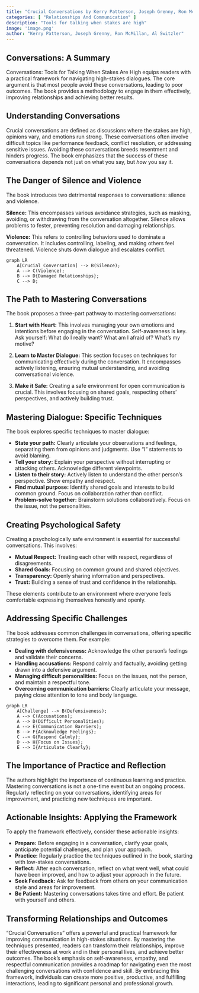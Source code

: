 ```yaml
---
title: "Crucial Conversations by Kerry Patterson, Joseph Grenny, Ron McMillan, Al Switzler"
categories: [ "Relationships And Communication" ]
description: "Tools for talking when stakes are high"
image: 'image.png'
author: "Kerry Patterson, Joseph Grenny, Ron McMillan, Al Switzler"
---
```

## Conversations: A Summary

Conversations: Tools for Talking When Stakes Are High equips readers with a practical framework for navigating high-stakes dialogues. The core argument is that most people avoid these conversations, leading to poor outcomes. The book provides a methodology to engage in them effectively, improving relationships and achieving better results.

## Understanding Conversations

Crucial conversations are defined as discussions where the stakes are high, opinions vary, and emotions run strong. These conversations often involve difficult topics like performance feedback, conflict resolution, or addressing sensitive issues.  Avoiding these conversations breeds resentment and hinders progress.  The book emphasizes that the success of these conversations depends not just on what you say, but *how* you say it.


##  The Danger of Silence and Violence

The book introduces two detrimental responses to conversations: silence and violence.

**Silence:** This encompasses various avoidance strategies, such as masking, avoiding, or withdrawing from the conversation altogether.  Silence allows problems to fester, preventing resolution and damaging relationships.

**Violence:**  This refers to controlling behaviors used to dominate a conversation.  It includes controlling, labeling, and making others feel threatened. Violence shuts down dialogue and escalates conflict.


```mermaid
graph LR
    A[Crucial Conversation] --> B(Silence);
    A --> C(Violence);
    B --> D{Damaged Relationships};
    C --> D;
```

## The Path to Mastering Conversations

The book proposes a three-part pathway to mastering conversations:

1. **Start with Heart:** This involves managing your own emotions and intentions before engaging in the conversation.  Self-awareness is key.  Ask yourself: What do I really want?  What am I afraid of?  What's my motive?

2. **Learn to Master Dialogue:**  This section focuses on techniques for communicating effectively during the conversation. It encompasses actively listening, ensuring mutual understanding, and avoiding conversational violence.

3. **Make it Safe:** Creating a safe environment for open communication is crucial. This involves focusing on shared goals, respecting others' perspectives, and actively building trust.


##  Mastering Dialogue: Specific Techniques

The book explores specific techniques to master dialogue:

* **State your path:** Clearly articulate your observations and feelings, separating them from opinions and judgments. Use “I” statements to avoid blaming.
* **Tell your story:**  Explain your perspective without interrupting or attacking others.  Acknowledge different viewpoints.
* **Listen to their story:**  Actively listen to understand the other person's perspective. Show empathy and respect.
* **Find mutual purpose:**  Identify shared goals and interests to build common ground. Focus on collaboration rather than conflict.
* **Problem-solve together:** Brainstorm solutions collaboratively.  Focus on the issue, not the personalities.


##  Creating Psychological Safety

Creating a psychologically safe environment is essential for successful conversations. This involves:

* **Mutual Respect:**  Treating each other with respect, regardless of disagreements.
* **Shared Goals:**  Focusing on common ground and shared objectives.
* **Transparency:**  Openly sharing information and perspectives.
* **Trust:**  Building a sense of trust and confidence in the relationship.

These elements contribute to an environment where everyone feels comfortable expressing themselves honestly and openly.


##  Addressing Specific Challenges

The book addresses common challenges in conversations, offering specific strategies to overcome them. For example:

* **Dealing with defensiveness:** Acknowledge the other person's feelings and validate their concerns.
* **Handling accusations:**  Respond calmly and factually, avoiding getting drawn into a defensive argument.
* **Managing difficult personalities:**  Focus on the issues, not the person, and maintain a respectful tone.
* **Overcoming communication barriers:**  Clearly articulate your message, paying close attention to tone and body language.


```mermaid
graph LR
    A[Challenge] --> B(Defensiveness);
    A --> C(Accusations);
    A --> D(Difficult Personalities);
    A --> E(Communication Barriers);
    B --> F{Acknowledge Feelings};
    C --> G{Respond Calmly};
    D --> H{Focus on Issues};
    E --> I{Articulate Clearly};
```

##  The Importance of Practice and Reflection

The authors highlight the importance of continuous learning and practice. Mastering conversations is not a one-time event but an ongoing process. Regularly reflecting on your conversations, identifying areas for improvement, and practicing new techniques are important.


## Actionable Insights:  Applying the Framework

To apply the framework effectively, consider these actionable insights:

* **Prepare:** Before engaging in a conversation, clarify your goals, anticipate potential challenges, and plan your approach.
* **Practice:**  Regularly practice the techniques outlined in the book, starting with low-stakes conversations.
* **Reflect:** After each conversation, reflect on what went well, what could have been improved, and how to adjust your approach in the future.
* **Seek Feedback:**  Ask for feedback from others on your communication style and areas for improvement.
* **Be Patient:** Mastering conversations takes time and effort. Be patient with yourself and others.


##  Transforming Relationships and Outcomes

"Crucial Conversations" offers a powerful and practical framework for improving communication in high-stakes situations. By mastering the techniques presented, readers can transform their relationships, improve their effectiveness at work and in their personal lives, and achieve better outcomes. The book's emphasis on self-awareness, empathy, and respectful communication provides a roadmap for navigating even the most challenging conversations with confidence and skill. By embracing this framework, individuals can create more positive, productive, and fulfilling interactions, leading to significant personal and professional growth.

